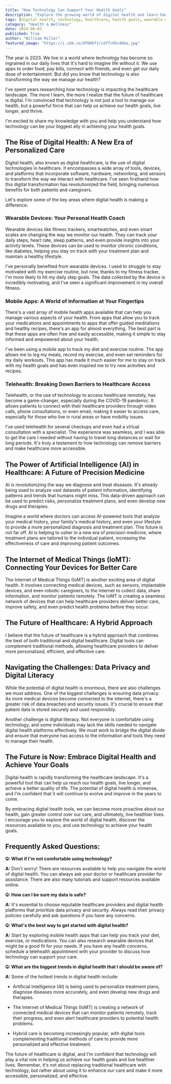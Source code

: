 ```yaml
---
title: "How Technology Can Support Your Health Goals"
description: "Explore the growing world of digital health and learn how technology can help you reach your health goals. Discover the benefits of wearable devices, mobile health apps, telehealth, and AI in healthcare."
tags: [digital health, technology, healthcare, health goals, wearable devices, mobile apps, telehealth, AI, artificial intelligence, precision medicine, IoMT, internet of medical things, data privacy, digital literacy, health trends, future of healthcare, hybrid care]
category: "Health & Wellness"
date: 2024-06-03
published: True
author: "William Miller"
featured_image: "https://i.ibb.co/HTDKKft/cdf7c05cd6ba.jpg"
---
```



The year is 2023. We live in a world where technology has become so ingrained in our daily lives that it's hard to imagine life without it. We use apps to order food, pay bills, connect with friends, and even get our daily dose of entertainment. But did you know that technology is also transforming the way we manage our health? 

I've spent years researching how technology is impacting the healthcare landscape.  The more I learn, the more I realize that the future of healthcare is digital. I'm convinced that technology is not just a tool to manage our health, but a powerful force that can help us achieve our health goals,  live longer, and thrive. 

I'm excited to share my knowledge with you and help you understand how technology can be your biggest ally in achieving your health goals.

##  The Rise of Digital Health: A New Era of Personalized Care

Digital health, also known as digital healthcare, is the use of digital technologies in healthcare.  It encompasses a wide array of tools, devices, and platforms that  incorporate software, hardware, networking, and sensors to transform the way we interact with healthcare.  I've seen firsthand how this digital transformation has revolutionized the field, bringing numerous benefits for both patients and caregivers.

Let's explore some of the key areas where digital health is making a difference:

### Wearable Devices: Your Personal Health Coach

Wearable devices like fitness trackers, smartwatches, and even smart scales are changing the way we monitor our health.  They can track your daily steps, heart rate, sleep patterns, and even provide insights into your activity levels.  These devices can be used to monitor chronic conditions, like diabetes, helping you stay on track with your treatment plan and maintain a healthy lifestyle.

I've personally benefited from wearable devices. I used to struggle to stay motivated with my exercise routine, but now, thanks to my fitness tracker, I'm more likely to hit my daily step goals.  The data collected by the device is incredibly motivating, and I've seen a significant improvement in my overall fitness.

### Mobile Apps:  A World of Information at Your Fingertips

There's a vast array of mobile health apps available that can help you manage various aspects of your health.  From apps that allow you to track your medications and appointments to apps that offer guided meditations and healthy recipes, there's an app for almost everything.  The best part is that these apps are often free and easily accessible, making it simple to stay informed and empowered about your health.

I've been using a mobile app to track my diet and exercise routine.  The app allows me to log my meals, record my exercise, and even set reminders for my daily workouts.  This app has made it much easier for me to stay on track with my health goals and has even inspired me to try new activities and recipes.

### Telehealth:  Breaking Down Barriers to Healthcare Access

Telehealth, or the use of technology to access healthcare remotely, has become a game-changer, especially during the COVID-19 pandemic. It allows patients to connect with their healthcare providers through video calls, phone consultations, or even email, making it easier to access care, especially for those who live in rural areas or have mobility issues. 

I've used telehealth for several checkups and even had a virtual consultation with a specialist.  The experience was seamless, and I was able to get the care I needed without having to travel long distances or wait for long periods.  It's truly a testament to how technology can remove barriers and make healthcare more accessible.

##  The Power of Artificial Intelligence (AI) in Healthcare:  A Future of Precision Medicine

AI is revolutionizing the way we diagnose and treat diseases. It's already being used to analyze vast datasets of patient information, identifying patterns and trends that humans might miss.  This data-driven approach can be used to predict risks, personalize treatment plans, and even develop new drugs and therapies. 

Imagine a world where doctors can access AI-powered tools that analyze your medical history, your family's medical history, and even your lifestyle to provide a more personalized diagnosis and treatment plan.  This future is not far off.  AI is helping to usher in a new era of precision medicine, where treatment plans are tailored to the individual patient, increasing the effectiveness of care and improving patient outcomes.

##  The Internet of Medical Things (IoMT):  Connecting Your Devices for Better Care

The Internet of Medical Things (IoMT) is another exciting area of digital health. It involves connecting medical devices, such as sensors, implantable devices, and even robotic caregivers, to the internet to collect data, share information, and monitor patients remotely.  The IoMT is creating a seamless network of devices that can help healthcare providers deliver better care, improve safety, and even predict health problems before they occur. 

##  The Future of Healthcare:  A Hybrid Approach 

I believe that the future of healthcare is a hybrid approach that combines the best of both traditional and digital healthcare.  Digital tools can complement traditional methods, allowing healthcare providers to deliver more personalized, efficient, and effective care.  

##  Navigating the Challenges:  Data Privacy and Digital Literacy 

While the potential of digital health is enormous, there are also challenges we must address.  One of the biggest challenges is ensuring data privacy.  As more medical devices become connected to the internet, there's a greater risk of data breaches and security issues.  It's crucial to ensure that patient data is stored securely and used responsibly.

Another challenge is digital literacy.  Not everyone is comfortable using technology, and some individuals may lack the skills needed to navigate digital health platforms effectively.  We must work to bridge the digital divide and ensure that everyone has access to the information and tools they need to manage their health.

##  The Future is Now:  Embrace Digital Health and Achieve Your Goals

Digital health is rapidly transforming the healthcare landscape. It's a powerful tool that can help us reach our health goals, live longer, and achieve a better quality of life.  The potential of digital health is immense, and I'm confident that it will continue to evolve and improve in the years to come.

By embracing digital health tools, we can become more proactive about our health, gain greater control over our care, and ultimately, live healthier lives.  I encourage you to explore the world of digital health, discover the resources available to you, and use technology to achieve your health goals.

## Frequently Asked Questions:

**Q:  What if I'm not comfortable using technology?**

**A:**  Don't worry! There are resources available to help you navigate the world of digital health.  You can always ask your doctor or healthcare provider for assistance.  There are also many tutorials and support resources available online.

**Q:  How can I be sure my data is safe?**

**A:**  It's essential to choose reputable healthcare providers and digital health platforms that prioritize data privacy and security.  Always read their privacy policies carefully and ask questions if you have any concerns.

**Q:  What's the best way to get started with digital health?**

**A:** Start by exploring mobile health apps that can help you track your diet, exercise, or medications.  You can also research wearable devices that might be a good fit for your needs.  If you have any health concerns, schedule a telehealth appointment with your provider to discuss how technology can support your care.

**Q:  What are the biggest trends in digital health that I should be aware of?**

**A:**  Some of the hottest trends in digital health include:

   - Artificial intelligence (AI) is being used to personalize treatment plans, diagnose diseases more accurately, and even develop new drugs and therapies.

   - The Internet of Medical Things (IoMT) is creating a network of connected medical devices that can monitor patients remotely, track their progress, and even alert healthcare providers to potential health problems.

   - Hybrid care is becoming increasingly popular, with digital tools complementing traditional methods of care to provide more personalized and effective treatment.

The future of healthcare is digital, and I'm confident that technology will play a vital role in helping us achieve our health goals and live healthier lives.  Remember,  it's not about replacing traditional healthcare with technology, but rather about using it to enhance our care and make it more accessible, personalized, and effective.